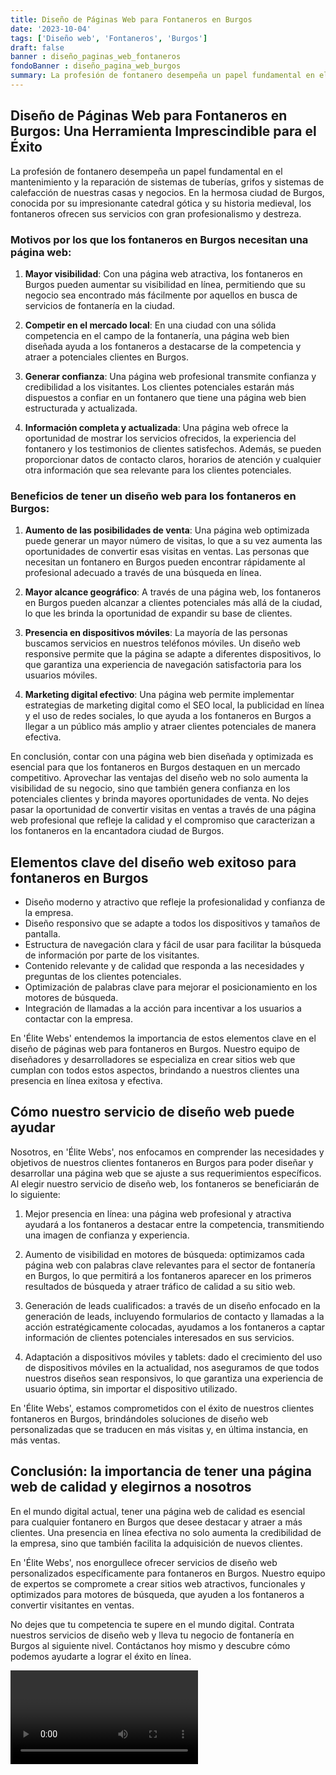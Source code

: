 ```yaml
---
title: Diseño de Páginas Web para Fontaneros en Burgos
date: '2023-10-04'
tags: ['Diseño web', 'Fontaneros', 'Burgos']
draft: false
banner : diseño_paginas_web_fontaneros
fondoBanner : diseño_pagina_web_burgos
summary: La profesión de fontanero desempeña un papel fundamental en el mantenimiento y la reparación de sistemas de tuberías, grifos y sistemas de calefacción de nuestras casas y negocios. En la hermosa ciudad de Burgos, conocida por su impresionante catedral gótica y su historia medieval, los fontaneros ofrecen sus servicios con gran profesionalismo y destreza.
---
```


## Diseño de Páginas Web para Fontaneros en Burgos: Una Herramienta Imprescindible para el Éxito

La profesión de fontanero desempeña un papel fundamental en el mantenimiento y la reparación de sistemas de tuberías, grifos y sistemas de calefacción de nuestras casas y negocios. En la hermosa ciudad de Burgos, conocida por su impresionante catedral gótica y su historia medieval, los fontaneros ofrecen sus servicios con gran profesionalismo y destreza.

### Motivos por los que los fontaneros en Burgos necesitan una página web:

1. **Mayor visibilidad**: Con una página web atractiva, los fontaneros en Burgos pueden aumentar su visibilidad en línea, permitiendo que su negocio sea encontrado más fácilmente por aquellos en busca de servicios de fontanería en la ciudad.

2. **Competir en el mercado local**: En una ciudad con una sólida competencia en el campo de la fontanería, una página web bien diseñada ayuda a los fontaneros a destacarse de la competencia y atraer a potenciales clientes en Burgos.

3. **Generar confianza**: Una página web profesional transmite confianza y credibilidad a los visitantes. Los clientes potenciales estarán más dispuestos a confiar en un fontanero que tiene una página web bien estructurada y actualizada.

4. **Información completa y actualizada**: Una página web ofrece la oportunidad de mostrar los servicios ofrecidos, la experiencia del fontanero y los testimonios de clientes satisfechos. Además, se pueden proporcionar datos de contacto claros, horarios de atención y cualquier otra información que sea relevante para los clientes potenciales.

### Beneficios de tener un diseño web para los fontaneros en Burgos:

1. **Aumento de las posibilidades de venta**: Una página web optimizada puede generar un mayor número de visitas, lo que a su vez aumenta las oportunidades de convertir esas visitas en ventas. Las personas que necesitan un fontanero en Burgos pueden encontrar rápidamente al profesional adecuado a través de una búsqueda en línea.

2. **Mayor alcance geográfico**: A través de una página web, los fontaneros en Burgos pueden alcanzar a clientes potenciales más allá de la ciudad, lo que les brinda la oportunidad de expandir su base de clientes.

3. **Presencia en dispositivos móviles**: La mayoría de las personas buscamos servicios en nuestros teléfonos móviles. Un diseño web responsive permite que la página se adapte a diferentes dispositivos, lo que garantiza una experiencia de navegación satisfactoria para los usuarios móviles.

4. **Marketing digital efectivo**: Una página web permite implementar estrategias de marketing digital como el SEO local, la publicidad en línea y el uso de redes sociales, lo que ayuda a los fontaneros en Burgos a llegar a un público más amplio y atraer clientes potenciales de manera efectiva.

En conclusión, contar con una página web bien diseñada y optimizada es esencial para que los fontaneros en Burgos destaquen en un mercado competitivo. Aprovechar las ventajas del diseño web no solo aumenta la visibilidad de su negocio, sino que también genera confianza en los potenciales clientes y brinda mayores oportunidades de venta. No dejes pasar la oportunidad de convertir visitas en ventas a través de una página web profesional que refleje la calidad y el compromiso que caracterizan a los fontaneros en la encantadora ciudad de Burgos.

<GifSeo />

<Cta />

## Elementos clave del diseño web exitoso para fontaneros en Burgos

- Diseño moderno y atractivo que refleje la profesionalidad y confianza de la empresa.
- Diseño responsivo que se adapte a todos los dispositivos y tamaños de pantalla.
- Estructura de navegación clara y fácil de usar para facilitar la búsqueda de información por parte de los visitantes.
- Contenido relevante y de calidad que responda a las necesidades y preguntas de los clientes potenciales.
- Optimización de palabras clave para mejorar el posicionamiento en los motores de búsqueda.
- Integración de llamadas a la acción para incentivar a los usuarios a contactar con la empresa.

En 'Élite Webs' entendemos la importancia de estos elementos clave en el diseño de páginas web para fontaneros en Burgos. Nuestro equipo de diseñadores y desarrolladores se especializa en crear sitios web que cumplan con todos estos aspectos, brindando a nuestros clientes una presencia en línea exitosa y efectiva.

## Cómo nuestro servicio de diseño web puede ayudar

Nosotros, en 'Élite Webs', nos enfocamos en comprender las necesidades y objetivos de nuestros clientes fontaneros en Burgos para poder diseñar y desarrollar una página web que se ajuste a sus requerimientos específicos. Al elegir nuestro servicio de diseño web, los fontaneros se beneficiarán de lo siguiente:

1. Mejor presencia en línea: una página web profesional y atractiva ayudará a los fontaneros a destacar entre la competencia, transmitiendo una imagen de confianza y experiencia.

2. Aumento de visibilidad en motores de búsqueda: optimizamos cada página web con palabras clave relevantes para el sector de fontanería en Burgos, lo que permitirá a los fontaneros aparecer en los primeros resultados de búsqueda y atraer tráfico de calidad a su sitio web.

3. Generación de leads cualificados: a través de un diseño enfocado en la generación de leads, incluyendo formularios de contacto y llamadas a la acción estratégicamente colocadas, ayudamos a los fontaneros a captar información de clientes potenciales interesados en sus servicios.

4. Adaptación a dispositivos móviles y tablets: dado el crecimiento del uso de dispositivos móviles en la actualidad, nos aseguramos de que todos nuestros diseños sean responsivos, lo que garantiza una experiencia de usuario óptima, sin importar el dispositivo utilizado.

En 'Élite Webs', estamos comprometidos con el éxito de nuestros clientes fontaneros en Burgos, brindándoles soluciones de diseño web personalizadas que se traducen en más visitas y, en última instancia, en más ventas.

## Conclusión: la importancia de tener una página web de calidad y elegirnos a nosotros

En el mundo digital actual, tener una página web de calidad es esencial para cualquier fontanero en Burgos que desee destacar y atraer a más clientes. Una presencia en línea efectiva no solo aumenta la credibilidad de la empresa, sino que también facilita la adquisición de nuevos clientes.

En 'Élite Webs', nos enorgullece ofrecer servicios de diseño web personalizados específicamente para fontaneros en Burgos. Nuestro equipo de expertos se compromete a crear sitios web atractivos, funcionales y optimizados para motores de búsqueda, que ayuden a los fontaneros a convertir visitantes en ventas.

No dejes que tu competencia te supere en el mundo digital. Contrata nuestros servicios de diseño web y lleva tu negocio de fontanería en Burgos al siguiente nivel. Contáctanos hoy mismo y descubre cómo podemos ayudarte a lograr el éxito en línea.

<Video />

<CtaBot job='Fontaneros' city='Burgos'/>

<Gmaps query='Burgos+españa+maps' />